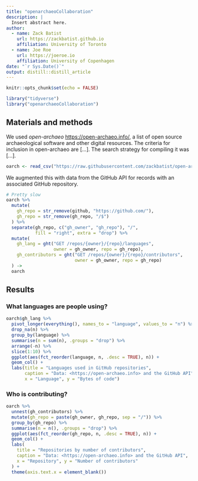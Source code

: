 ```yaml
---
title: "openarchaeoCollaboration"
description: |
  Insert abstract here.
author:
  - name: Zack Batist
    url: https://zackbatist.github.io
    affiliation: University of Toronto
  - name: Joe Roe
    url: https://joeroe.io
    affiliation: University of Copenhagen
date: "`r Sys.Date()`"
output: distill::distill_article
---
```


```r
knitr::opts_chunk$set(echo = FALSE)
```

```r
library("tidyverse")
library("openarchaeoCollaboration")
```

## Materials and methods

We used *open-archaeo* <https://open-archaeo.info/>, a list of open source archaeological software and other digital resources.
The criteria for inclusion in open-archaeo are [...].
The search strategy for compiling it was [...].

```r
oarch <- read_csv("https://raw.githubusercontent.com/zackbatist/open-archaeo/master/open-archaeo.csv")
```

We augmented this with data from the GitHub API for records with an associated GitHub repository.

```r
# Pretty slow
oarch %>% 
  mutate(
    gh_repo = str_remove(github, "https://github.com/"),
    gh_repo = str_remove(gh_repo, "/$")
  ) %>% 
  separate(gh_repo, c("gh_owner", "gh_repo"), "/", 
           fill = "right", extra = "drop") %>% 
  mutate(
    gh_lang = ght("GET /repos/{owner}/{repo}/languages", 
                  owner = gh_owner, repo = gh_repo),
    gh_contributors = ght("GET /repos/{owner}/{repo}/contributors",
                          owner = gh_owner, repo = gh_repo)
  ) ->
  oarch
```

## Results

### What languages are people using?

```r
oarch$gh_lang %>% 
  pivot_longer(everything(), names_to = "language", values_to = "n") %>% 
  drop_na(n) %>% 
  group_by(language) %>% 
  summarise(n = sum(n), .groups = "drop") %>% 
  arrange(-n) %>% 
  slice(1:10) %>% 
  ggplot(aes(fct_reorder(language, n, .desc = TRUE), n)) +
  geom_col() +
  labs(title = "Languages used in GitHub repositories",
       caption = "Data: <https://open-archaeo.info> and the GitHub API",
       x = "Language", y = "Bytes of code")
```

### Who is contributing?

```r
oarch %>% 
  unnest(gh_contributors) %>% 
  mutate(gh_repo = paste(gh_owner, gh_repo, sep = "/")) %>% 
  group_by(gh_repo) %>% 
  summarise(n = n(), .groups = "drop") %>% 
  ggplot(aes(fct_reorder(gh_repo, n, .desc = TRUE), n)) +
  geom_col() +
  labs(
    title = "Repositories by number of contributors",
    caption = "Data: <https://open-archaeo.info> and the GitHub API",
    x = "Repository", y = "Number of contributors"
  ) +
  theme(axis.text.x = element_blank())
```
